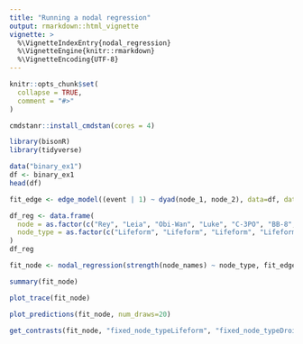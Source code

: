 ```yaml
---
title: "Running a nodal regression"
output: rmarkdown::html_vignette
vignette: >
  %\VignetteIndexEntry{nodal_regression}
  %\VignetteEngine{knitr::rmarkdown}
  %\VignetteEncoding{UTF-8}
---
```


```r
knitr::opts_chunk$set(
  collapse = TRUE,
  comment = "#>"
)
```

```r
cmdstanr::install_cmdstan(cores = 4)
```

```r
library(bisonR)
library(tidyverse)
```

```r
data("binary_ex1")
df <- binary_ex1
head(df)
```

```r
fit_edge <- edge_model((event | 1) ~ dyad(node_1, node_2), data=df, data_type="binary", mc_cores=4, verbose=TRUE)
```

```r
df_reg <- data.frame(
  node = as.factor(c("Rey", "Leia", "Obi-Wan", "Luke", "C-3PO", "BB-8", "R2-D2", "D-O")),
  node_type = as.factor(c("Lifeform", "Lifeform", "Lifeform", "Lifeform", "Droid", "Droid", "Droid", "Droid"))
)
df_reg
```

```r
fit_node <- nodal_regression(strength(node_names) ~ node_type, fit_edge, df_reg)
```

```r
summary(fit_node)
```

```r
plot_trace(fit_node)
```

```r
plot_predictions(fit_node, num_draws=20)
```

```r
get_contrasts(fit_node, "fixed_node_typeLifeform", "fixed_node_typeDroid")
```
